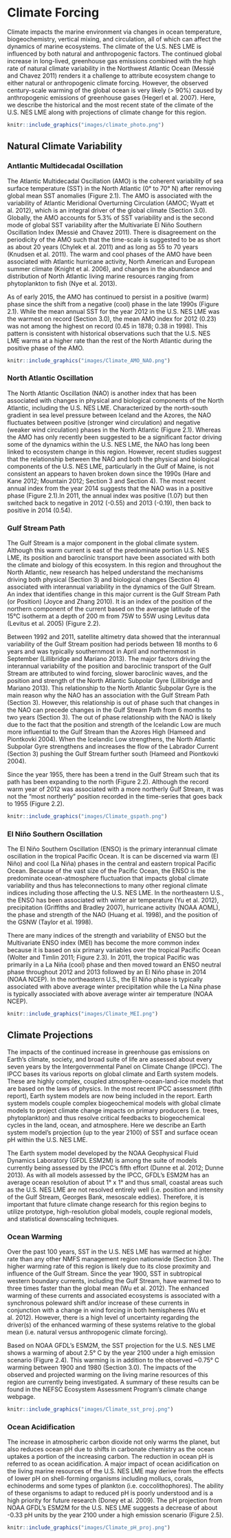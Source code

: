 # Climate Forcing

Climate impacts the marine environment via changes in ocean temperature, biogeochemistry, vertical mixing, and circulation, all of which can affect the dynamics of marine ecosystems. The climate of the U.S. NES LME is influenced by both natural and anthropogenic factors. The continued global increase in long-lived, greenhouse gas emissions combined with the high rate of natural climate variability in the Northwest Atlantic Ocean (Messié and Chavez 2011) renders it a challenge to attribute ecosystem change to either natural or anthropogenic climate forcing. However, the observed century-scale warming of the global ocean is very likely (> 90%) caused by anthropogenic emissions of greenhouse gases (Hegerl et al. 2007). Here, we describe the historical and the most recent state of the climate of the U.S. NES LME along with projections of climate change for this region.



```r
knitr::include_graphics("images/climate_photo.png")
```

## Natural Climate Variability

### Antlantic Multidecadal Oscillation

The Atlantic Multidecadal Oscillation (AMO) is the coherent variability of sea surface temperature (SST) in the North Atlantic (0° to 70° N) after removing global mean SST anomalies (Figure 2.1). The AMO is associated with the variability of Atlantic Meridional Overturning Circulation (AMOC; Wyatt et al. 2012), which is an integral driver of the global climate (Section 3.0). Globally, the AMO accounts for 5.3% of SST variability and is the second mode of global SST variability after the Multivariate El Niño Southern Oscillation Index (Messié and Chavez 2011). There is disagreement on the periodicity of the AMO such that the time-scale is suggested to be as short as about 20 years (Chylek et al. 2011) and as long as 55 to 70 years (Knudsen et al. 2011). The warm and cool phases of the AMO have been associated with Atlantic hurricane activity, North American and European summer climate (Knight et al. 2006), and changes in the abundance and distribution of North Atlantic living marine resources ranging from phytoplankton to fish (Nye et al. 2013).

As of early 2015, the AMO has continued to persist in a positive (warm) phase since the shift from a negative (cool) phase in the late 1990s (Figure 2.1). While the mean annual SST for the year 2012 in the U.S. NES LME was the warmest on record (Section 3.0), the mean AMO index for 2012 (0.23) was not among the highest on record (0.45 in 1878; 0.38 in 1998). This pattern is consistent with historical observations such that the U.S. NES LME warms at a higher rate than the rest of the North Atlantic during the positive phase of the AMO.

```r
knitr::include_graphics("images/Climate_AMO_NAO.png")
```

### North Atlantic Oscillation

The North Atlantic Oscillation (NAO) is another index that has been associated with changes in physical and biological components of the North Atlantic, including the U.S. NES LME. Characterized by the north-south gradient in sea level pressure between Iceland and the Azores, the NAO fluctuates between positive (stronger wind circulation) and negative (weaker wind circulation) phases in the North Atlantic (Figure 2.1). Whereas the AMO has only recently been suggested to be a significant factor driving some of the dynamics within the U.S. NES LME, the NAO has long been linked to ecosystem change in this region. However, recent studies suggest that the relationship between the NAO and both the physical and biological components of the U.S. NES LME, particularly in the Gulf of Maine, is not consistent an appears to haven broken down since the 1990s (Hare and Kane 2012; Mountain 2012; Section 3 and Section 4). The most recent annual index from the year 2014 suggests that the NAO was in a positive phase (Figure 2.1).In 2011, the annual index was positive (1.07) but then switched back to negative in 2012 (-0.55) and 2013 (-0.19), then back to positive in 2014 (0.54).

### Gulf Stream Path

The Gulf Stream is a major component in the global climate system. Although this warm current is east of the predominate portion U.S. NES LME, its position and baroclinic transport have been associated with both the climate and biology of this ecosystem. In this region and throughout the North Atlantic, new research has helped understand the mechanisms driving both physical (Section 3) and biological changes (Section 4) associated with interannual variability in the dynamics of the Gulf Stream. An index that identifies change in this major current is the Gulf Stream Path (or Position) (Joyce and Zhang 2010). It is an index of the position of the northern component of the current based on the average latitude of the 15°C isotherm at a depth of 200 m from 75W to 55W using Levitus data (Levitus et al. 2005) (Figure 2.2).

Between 1992 and 2011, satellite altimetry data showed that the interannual variability of the Gulf Stream position had periods between 18 months to 6 years and was typically southernmost in April and northernmost in September (Lillibridge and Mariano 2013). The major factors driving the interannual variability of the position and baroclinic transport of the Gulf Stream are attributed to wind forcing, slower baroclinic waves, and the position and strength of the North Atlantic Subpolar Gyre (Lillibridge and Mariano 2013). This relationship to the North Atlantic Subpolar Gyre is the main reason why the NAO has an association with the Gulf Stream Path (Section 3). However, this relationship is out of phase such that changes in the NAO can precede changes in the Gulf Stream Path from 6 months to two years (Section 3). The out of phase relationship with the NAO is likely due to the fact that the position and strength of the Icelandic Low are much more influential to the Gulf Stream than the Azores High (Hameed and Piontkovki 2004). When the Icelandic Low strengthens, the North Atlantic Subpolar Gyre strengthens and increases the flow of the Labrador Current (Section 3) pushing the Gulf Stream further south (Hameed and Piontkovki 2004).

Since the year 1955, there has been a trend in the Gulf Stream such that its path has been expanding to the north (Figure 2.2). Although the record warm year of 2012 was associated with a more northerly Gulf Stream, it was not the "most northerly" position recorded in the time-series that goes back to 1955 (Figure 2.2).

```r
knitr::include_graphics("images/Climate_gspath.png")
```


### El Niño Southern Oscillation

The El Niño Southern Oscillation (ENSO) is the primary interannual climate oscillation in the tropical Pacific Ocean. It is can be discerned via warm (El Niño) and cool (La Niña) phases in the central and eastern tropical Pacific Ocean. Because of the vast size of the Pacific Ocean, the ENSO is the predominate ocean-atmosphere fluctuation that impacts global climate variability and thus has teleconnections to many other regional climate indices including those affecting the U.S. NES LME. In the northeastern U.S., the ENSO has been associated with winter air temperature (Yu et al. 2012), precipitation (Griffiths and Bradley 2007), hurricane activity (NOAA AOML), the phase and strength of the NAO (Huang et al. 1998), and the position of the GSNW (Taylor et al. 1998).

There are many indices of the strength and variability of ENSO but the Multivariate ENSO index (MEI) has become the more common index because it is based on six primary variables over the tropical Pacific Ocean (Wolter and Timlin 2011; Figure 2.3). In 2011, the tropical Pacific was primarily in a La Niña (cool) phase and then moved toward an ENSO neutral phase throughout 2012 and 2013 followed by an El Niño phase in 2014 (NOAA NCEP). In the northeastern U.S., the El Niño phase is typically associated with above average winter precipitation while the La Nina phase is typically associated with above average winter air temperature (NOAA NCEP).

```r
knitr::include_graphics("images/Climate_MEI.png")
```

## Climate Projections

The impacts of the continued increase in greenhouse gas emissions on Earth’s climate, society, and broad suite of life are assessed about every seven years by the Intergovernmental Panel on Climate Change (IPCC). The IPCC bases its various reports on global climate and Earth system models. These are highly complex, coupled atmosphere-ocean-land-ice models that are based on the laws of physics. In the most recent IPCC assessment (fifth report), Earth system models are now being included in the report. Earth system models couple complex biogeochemical models with global climate models to project climate change impacts on primary producers (i.e. trees, phytoplankton) and thus resolve critical feedbacks to biogeochemical cycles in the land, ocean, and atmosphere. Here we describe an Earth system model’s projection (up to the year 2100) of SST and surface ocean pH within the U.S. NES LME.

The Earth system model developed by the NOAA Geophysical Fluid Dynamics Laboratory (GFDL ESM2M) is among the suite of models currently being assessed by the IPCC’s fifth effort (Dunne et al. 2012; Dunne 2013). As with all models assessed by the IPCC, GFDL’s ESM2M has an average ocean resolution of about 1° x 1° and thus small, coastal areas such as the U.S. NES LME are not resolved entirely well (i.e. position and intensity of the Gulf Stream, Georges Bank, mesoscale eddies). Therefore, it is important that future climate change research for this region begins to utilize prototype, high-resolution global models, couple regional models, and statistical downscaling techniques.

### Ocean Warming

Over the past 100 years, SST in the U.S. NES LME has warmed at higher rate than any other NMFS management region nationwide (Section 3.0). The higher warming rate of this region is likely due to its close proximity and influence of the Gulf Stream. Since the year 1900, SST in subtropical western boundary currents, including the Gulf Stream, have warmed two to three times faster than the global mean (Wu et al. 2012). The enhanced warming of these currents and associated ecosystems is associated with a synchronous poleward shift and/or increase of these currents in conjunction with a change in wind forcing in both hemispheres (Wu et al. 2012). However, there is a high level of uncertainty regarding the driver(s) of the enhanced warming of these systems relative to the global mean (i.e. natural versus anthropogenic climate forcing).

Based on NOAA GFDL’s ESM2M, the SST projection for the U.S. NES LME shows a warming of about 2.5° C by the year 2100 under a high emission scenario (Figure 2.4). This warming is in addition to the observed ~0.75° C warming between 1900 and 1980 (Section 3.0). The impacts of the observed and projected warming on the living marine resources of this region are currently being investigated. A summary of these results can be found in the NEFSC Ecosystem Assessment Program’s climate change webpage.

```r
knitr::include_graphics("images/Climate_sst_proj.png")
```

### Ocean Acidification

The increase in atmospheric carbon dioxide not only warms the planet, but also reduces ocean pH due to shifts in carbonate chemistry as the ocean uptakes a portion of the increasing carbon. The reduction in ocean pH is referred to as ocean acidification. A major impact of ocean acidification on the living marine resources of the U.S. NES LME may derive from the effects of lower pH on shell-forming organisms including mollucs, corals, echinoderms and some types of plankton (i.e. coccolithophores). The ability of these organisms to adapt to reduced pH is poorly understood and is a high priority for future research (Doney et al. 2009). The pH projection from NOAA GFDL’s ESM2M for the U.S. NES LME suggests a decrease of about -0.33 pH units by the year 2100 under a high emission scenario (Figure 2.5).


```r
knitr::include_graphics("images/Climate_pH_proj.png")
```
